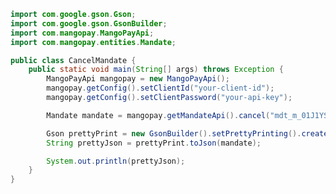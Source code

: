  
```java Java 
import com.google.gson.Gson;
import com.google.gson.GsonBuilder;
import com.mangopay.MangoPayApi;
import com.mangopay.entities.Mandate;

public class CancelMandate {
    public static void main(String[] args) throws Exception {
        MangoPayApi mangopay = new MangoPayApi();
        mangopay.getConfig().setClientId("your-client-id");
        mangopay.getConfig().setClientPassword("your-api-key");

        Mandate mandate = mangopay.getMandateApi().cancel("mdt_m_01J1YS0HTE11FVT07V5TCZEG4P");

        Gson prettyPrint = new GsonBuilder().setPrettyPrinting().create();
        String prettyJson = prettyPrint.toJson(mandate);

        System.out.println(prettyJson);
    }
}
```